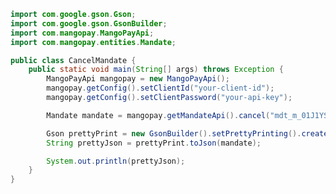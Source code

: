  
```java Java 
import com.google.gson.Gson;
import com.google.gson.GsonBuilder;
import com.mangopay.MangoPayApi;
import com.mangopay.entities.Mandate;

public class CancelMandate {
    public static void main(String[] args) throws Exception {
        MangoPayApi mangopay = new MangoPayApi();
        mangopay.getConfig().setClientId("your-client-id");
        mangopay.getConfig().setClientPassword("your-api-key");

        Mandate mandate = mangopay.getMandateApi().cancel("mdt_m_01J1YS0HTE11FVT07V5TCZEG4P");

        Gson prettyPrint = new GsonBuilder().setPrettyPrinting().create();
        String prettyJson = prettyPrint.toJson(mandate);

        System.out.println(prettyJson);
    }
}
```